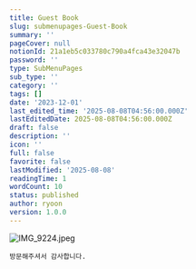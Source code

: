 ```yaml
---
title: Guest Book
slug: submenupages-Guest-Book
summary: ''
pageCover: null
notionId: 21a1eb5c033780c790a4fca43e32047b
password: ''
type: SubMenuPages
sub_type: ''
category: ''
tags: []
date: '2023-12-01'
last_edited_time: '2025-08-08T04:56:00.000Z'
lastEditedDate: 2025-08-08T04:56:00.000Z
draft: false
description: ''
icon: ''
full: false
favorite: false
lastModified: '2025-08-08'
readingTime: 1
wordCount: 10
status: published
author: ryoon
version: 1.0.0
---
```


![IMG_9224.jpeg](https://res.cloudinary.com/dyrdul1dd/image/upload/v1754630956/norkive-notion-images/1754630955291-IMG_9224.jpg)


    방문해주셔서 감사합니다.
    

